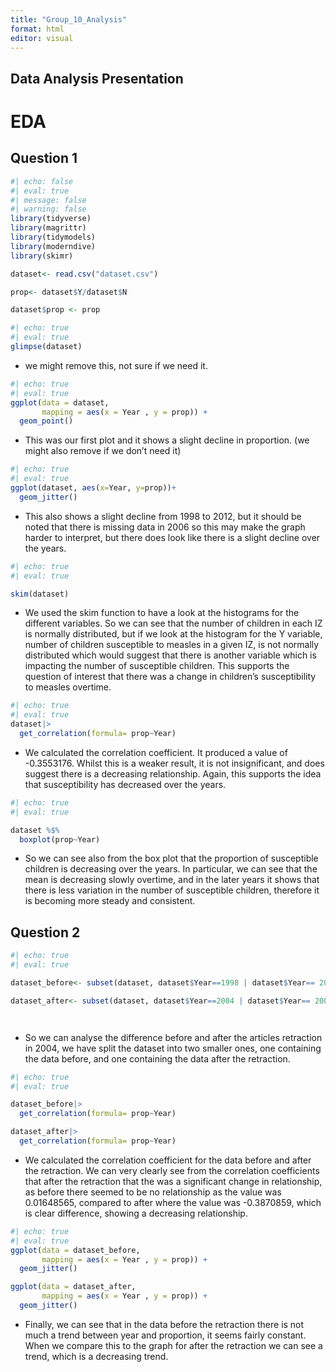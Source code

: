 ```yaml
---
title: "Group_10_Analysis"
format: html
editor: visual
---
```


## Data Analysis Presentation

# EDA {#EDA}

## Question 1

```r
#| echo: false
#| eval: true
#| message: false
#| warning: false
library(tidyverse)
library(magrittr)
library(tidymodels)
library(moderndive)
library(skimr)

```

```r
dataset<- read.csv("dataset.csv")

prop<- dataset$Y/dataset$N

dataset$prop <- prop
```

```r
#| echo: true 
#| eval: true
glimpse(dataset)


```

-   we might remove this, not sure if we need it.

```r
#| echo: true 
#| eval: true
ggplot(data = dataset, 
       mapping = aes(x = Year , y = prop)) + 
  geom_point()


```

-   This was our first plot and it shows a slight decline in proportion. (we might also remove if we don't need it)

```r
#| echo: true 
#| eval: true
ggplot(dataset, aes(x=Year, y=prop))+
  geom_jitter()


```

-   This also shows a slight decline from 1998 to 2012, but it should be noted that there is missing data in 2006 so this may make the graph harder to interpret, but there does look like there is a slight decline over the years.

```r
#| echo: true 
#| eval: true

skim(dataset)


```

-   We used the skim function to have a look at the histograms for the different variables. So we can see that the number of children in each IZ is normally distributed, but if we look at the histogram for the Y variable, number of children susceptible to measles in a given IZ, is not normally distributed which would suggest that there is another variable which is impacting the number of susceptible children. This supports the question of interest that there was a change in children's susceptibility to measles overtime.

```r
#| echo: true 
#| eval: true
dataset|>
  get_correlation(formula= prop~Year)

```

-   We calculated the correlation coefficient. It produced a value of -0.3553176. Whilst this is a weaker result, it is not insignificant, and does suggest there is a decreasing relationship. Again, this supports the idea that susceptibility has decreased over the years.

```r
#| echo: true 
#| eval: true

dataset %$% 
  boxplot(prop~Year)
```

-   So we can see also from the box plot that the proportion of susceptible children is decreasing over the years. In particular, we can see that the mean is decreasing slowly overtime, and in the later years it shows that there is less variation in the number of susceptible children, therefore it is becoming more steady and consistent.

## Question 2

```r
#| echo: true 
#| eval: true

dataset_before<- subset(dataset, dataset$Year==1998 | dataset$Year== 2000 | dataset$Year==2002)

dataset_after<- subset(dataset, dataset$Year==2004 | dataset$Year== 2006 | dataset$Year==2008 | dataset$Year==2010 | dataset$Year==2012)




```

-   So we can analyse the difference before and after the articles retraction in 2004, we have split the dataset into two smaller ones, one containing the data before, and one containing the data after the retraction.

```r
#| echo: true 
#| eval: true

dataset_before|>
  get_correlation(formula= prop~Year)

dataset_after|>
  get_correlation(formula= prop~Year)

```

-   We calculated the correlation coefficient for the data before and after the retraction. We can very clearly see from the correlation coefficients that after the retraction that the was a significant change in relationship, as before there seemed to be no relationship as the value was 0.01648565, compared to after where the value was -0.3870859, which is clear difference, showing a decreasing relationship.

```r
#| echo: true 
#| eval: true
ggplot(data = dataset_before, 
       mapping = aes(x = Year , y = prop)) + 
  geom_jitter()

ggplot(data = dataset_after, 
       mapping = aes(x = Year , y = prop)) + 
  geom_jitter()

```

-    Finally, we can see that in the data before the retraction there is not much a trend between year and proportion, it seems fairly constant. When we compare this to the graph for after the retraction we can see a trend, which is a decreasing trend.
